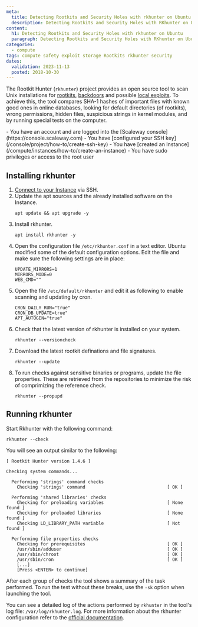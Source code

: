 ```yaml
---
meta:
  title: Detecting Rootkits and Security Holes with rkhunter on Ubuntu
  description: Detecting Rootkits and Security Holes with RKhunter on Ubuntu
content:
  h1: Detecting Rootkits and Security Holes with rkhunter on Ubuntu
  paragraph: Detecting Rootkits and Security Holes with RKhunter on Ubuntu
categories:
  - compute
tags: compute safety exploit storage Rootkits rkhunter security
dates:
  validation: 2023-11-13
  posted: 2018-10-30
---
```


The Rootkit Hunter (`rkhunter`) project provides an open source tool to scan Unix installations for [rootkits](https://en.wikipedia.org/wiki/Rootkit), [backdoors](<https://en.wikipedia.org/wiki/Backdoor_(computing)>) and possible [local exploits](<https://en.wikipedia.org/wiki/Exploit_(computer_security)>). To achieve this, the tool compares SHA-1 hashes of important files with known good ones in online databases, looking for default directories (of rootkits), wrong permissions, hidden files, suspicious strings in kernel modules, and by running special tests on the computer.

<Macro id="iam-requirements" />

<Message type="requirement">
  - You have an account and are logged into the [Scaleway console](https://console.scaleway.com)
  - You have [configured your SSH key](/console/project/how-to/create-ssh-key)
  -  You have [created an Instance](/compute/instances/how-to/create-an-instance)
  - You have sudo privileges or access to the root user
</Message>

## Installing rkhunter

1. [Connect to your Instance](/compute/instances/how-to/connect-to-instance/) via SSH.
2. Update the apt sources and the already installed software on the Instance.
    ```
    apt update && apt upgrade -y
    ```
3. Install rkhunter.
    ```
    apt install rkhunter -y
    ```
4. Open the configuration file `/etc/rkhunter.conf` in a text editor. Ubuntu modified some of the default configuration options. Edit the file and make sure the following settings are in place:
    ```
    UPDATE_MIRRORS=1
    MIRRORS_MODE=0
    WEB_CMD=""
    ```
5. Open the file `/etc/default/rkhunter` and edit it as following to enable scanning and updating by cron.
    ```
    CRON_DAILY_RUN="true"
    CRON_DB_UPDATE=true"
    APT_AUTOGEN="true"
    ```
6. Check that the latest version of rkhunter is installed on your system.
    ```
    rkhunter --versioncheck
    ```
7. Download the latest rootkit definations and file signatures.
    ```
    rkhunter --update
    ```
8. To run checks against sensitive binaries or programs, update the file properties. These are retrieved from the repositories to minimize the risk of comprimizing the reference check.
    ```
    rkhunter --propupd
    ```

## Running rkhunter

Start Rkhunter with the following command:

```
rkhunter --check
```
You will see an output similar to the following:

```
[ Rootkit Hunter version 1.4.6 ]

Checking system commands...

  Performing 'strings' command checks
    Checking 'strings' command                               [ OK ]

  Performing 'shared libraries' checks
    Checking for preloading variables                        [ None found ]
    Checking for preloaded libraries                         [ None found ]
    Checking LD_LIBRARY_PATH variable                        [ Not found ]

  Performing file properties checks
    Checking for prerequisites                               [ OK ]
    /usr/sbin/adduser                                        [ OK ]
    /usr/sbin/chroot                                         [ OK ]
    /usr/sbin/cron                                           [ OK ]
    [...]
    [Press <ENTER> to continue]
```

After each group of checks the tool shows a summary of the task performed. To run the test without these breaks, use the `-sk` option when launching the tool.

You can see a detailed log of the actions performed by `rkhunter` in the tool's log file: `/var/log/rkhunter.log`. For more information about the rkhunter configuration refer to the [official documentation](https://sourceforge.net/p/rkhunter/rkh_code/ci/master/tree/files/README).